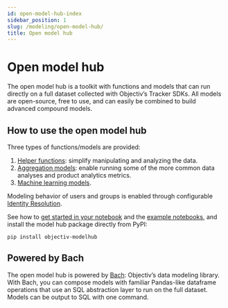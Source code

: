 ```yaml
---
id: open-model-hub-index
sidebar_position: 1
slug: /modeling/open-model-hub/
title: Open model hub
---
```


# Open model hub

The open model hub is a toolkit with functions and models that can run directly on a full dataset collected
with Objectiv’s Tracker SDKs. All models are open-source, free to use, and can easily be combined to build
advanced compound models.

## How to use the open model hub

Three types of functions/models are provided:
1. [Helper functions](/modeling/open-model-hub/models/helper-functions/index.mdx): simplify manipulating and analyzing the data.
2. [Aggregation models](/modeling/open-model-hub/models/aggregation/index.mdx): enable running some of the more common data
analyses and product analytics metrics.
3. [Machine learning models](/modeling/open-model-hub/models/machine-learning/index.mdx).

Modeling behavior of users and groups is enabled through configurable
[Identity Resolution](/modeling/open-model-hub/identity-resolution.mdx).

See how to [get started in your notebook](/modeling/get-started-in-your-notebook.mdx) and the
[example notebooks](/modeling/example-notebooks/index.mdx), and install the model hub package directly from PyPI:

```console
pip install objectiv-modelhub
```

## Powered by Bach

The open model hub is powered by [Bach](/modeling/bach/index.mdx): Objectiv’s data modeling library. With Bach, you can
compose models with familiar Pandas-like dataframe operations that use an SQL abstraction layer to run on the
full dataset. Models can be output to SQL with one command.
